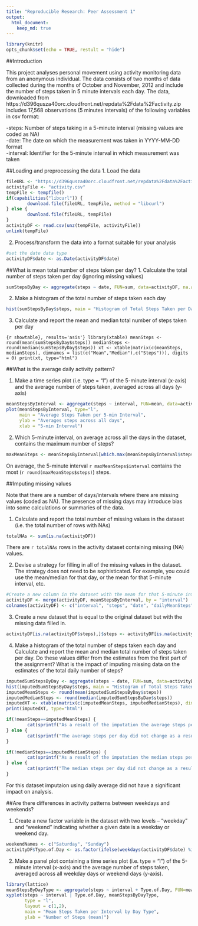 ```yaml
---
title: "Reproducible Research: Peer Assessment 1"
output:
  html_document:
    keep_md: true
---
```


```r
library(knitr)
opts_chunk$set(echo = TRUE, restult = "hide")
```


##Introduction

This project analyses personal movement using activity monitoring data from an anonymous individual. The data consists of two months of data collected during the months of October and November, 2012 and include the number of steps taken in 5 minute intervals each day.  The data, downloaded from https://d396qusza40orc.cloudfront.net/repdata%2Fdata%2Factivity.zip includes 17,568 observations (5 minutes intervals) of the following variables in csv format:

-steps: Number of steps taking in a 5-minute interval (missing values are coded as NA)  
-date: The date on which the measurement was taken in YYYY-MM-DD format  
-interval: Identifier for the 5-minute interval in which measurement was taken  
  
  
  
##Loading and preprocessing the data
1. Load the data

```r
fileURL <- "https://d396qusza40orc.cloudfront.net/repdata%2Fdata%2Factivity.zip"
activityFile <- "activity.csv"
tempFile <- tempfile()
if(capabilities("libcurl")) {
        download.file(fileURL, tempFile, method = "libcurl")        
} else {
        download.file(fileURL, tempFile)
}
activityDF <- read.csv(unz(tempFile, activityFile))
unlink(tempFile)
```

2. Process/transform the data into a format suitable for your analysis
```r
#set the date data type
activityDF$date <- as.Date(activityDF$date)
```



##What is mean total number of steps taken per day?
1. Calculate the total number of steps taken per day (ignoring missing values)
```r
sumStepsByDay <- aggregate(steps ~ date, FUN=sum, data=activityDF, na.action = "na.omit")

```

2. Make a histogram of the total number of steps taken each day

```r
hist(sumStepsByDay$steps, main = "Histogram of Total Steps Taken per Day (ignoring missing values)", xlab = "steps")
```

3. Calculate and report the mean and median total number of steps taken per day

```{r showtable}, results='asis'}
library(xtable)
meanSteps <- round(mean(sumStepsByDay$steps))
medianSteps <- round(median(sumStepsByDay$steps))
xt <- xtable(matrix(c(meanSteps, medianSteps), dimnames = list(c("Mean","Median"),c("Steps"))), digits = 0)
print(xt, type="html")
```



##What is the average daily activity pattern?

1. Make a time series plot (i.e. type = "l") of the 5-minute interval (x-axis) and the average number of steps taken, averaged across all days (y-axis)
```r
meanStepsByInterval <- aggregate(steps ~ interval, FUN=mean, data=activityDF, na.action = "na.omit")
plot(meanStepsByInterval, type="l",
     main = "Average Steps Taken per 5-min Interval", 
     ylab = "Averages steps across all days",
     xlab = "5-min Interval")
```

2. Which 5-minute interval, on average across all the days in the dataset, contains the maximum number of steps?
```r
maxMeanSteps <- meanStepsByInterval[which.max(meanStepsByInterval$steps),]
```

On average, the 5-minute interval `r maxMeanSteps$interval` contains the most (`r round(maxMeanSteps$steps)`) steps.  



##Imputing missing values

Note that there are a number of days/intervals where there are missing values (coded as NA). The presence of missing days may introduce bias into some calculations or summaries of the data.

1. Calculate and report the total number of missing values in the dataset (i.e. the total number of rows with NAs)

```r
totalNAs <- sum(is.na(activityDF))
```

There are `r totalNAs` rows in the activity dataset containing missing (NA) values.  

2. Devise a strategy for filling in all of the missing values in the dataset. The strategy does not need to be sophisticated. For example, you could use the mean/median for that day, or the mean for that 5-minute interval, etc.

```r
#Create a new column in the dataset with the mean for that 5-minute interval across all days.
activityDF <- merge(activityDF, meanStepsByInterval, by = "interval")
colnames(activityDF) <- c("interval", "steps", "date", "dailyMeanSteps")
```

3. Create a new dataset that is equal to the original dataset but with the missing data filled in.

```r
activityDF[is.na(activityDF$steps),]$steps <- activityDF[is.na(activityDF$steps),]$dailyMeanSteps
```

4. Make a histogram of the total number of steps taken each day and Calculate and report the mean and median total number of steps taken per day. Do these values differ from the estimates from the first part of the assignment? What is the impact of imputing missing data on the estimates of the total daily number of steps?
```r
imputedSumStepsByDay <- aggregate(steps ~ date, FUN=sum, data=activityDF)
hist(imputedSumStepsByDay$steps, main = "Histogram of Total Steps Taken per Day (with imputed missing values)", xlab = "steps")
imputedMeanSteps <- round(mean(imputedSumStepsByDay$steps))
imputedMedianSteps <- round(median(imputedSumStepsByDay$steps))
imputedXT <- xtable(matrix(c(imputedMeanSteps, imputedMedianSteps), dimnames = list(c("Imputed Mean","Imputed Median"),c("Steps"))), digits = 0)
print(imputedXT, type="html")
```
```r
if(!meanSteps==imputedMeanSteps) {
        cat(sprintf("As a result of the imputation the average steps per day changed from %s to %s.\n", meanSteps, imputedMeanSteps))
} else {
        cat(sprintf("The average steps per day did not change as a result of the imputation."))
}

if(!medianSteps==imputedMedianSteps) {
        cat(sprintf("As a result of the imputation the median steps per day changed from %s to %s.\n", medianSteps, imputedMedianSteps))
} else {
        cat(sprintf("The median steps per day did not change as a result of the imputation."))
}
```

For this dataset imputaion using daily average did not have a significant impact on analysis.



##Are there differences in activity patterns between weekdays and weekends?

1. Create a new factor variable in the dataset with two levels -- "weekday" and "weekend" indicating whether a given date is a weekday or weekend day.
```r
weekendNames <- c("Saturday", "Sunday")
activityDF$Type.of.Day <- as.factor(ifelse(weekdays(activityDF$date) %in% weekendNames,"weekend", "weekday"))

```

2. Make a panel plot containing a time series plot (i.e. type = "l") of the 5-minute interval (x-axis) and the average number of steps taken, averaged across all weekday days or weekend days (y-axis). 

```r
library(lattice)
meanStepsByDayType <- aggregate(steps ~ interval + Type.of.Day, FUN=mean, data=activityDF, na.action = "na.omit")
xyplot(steps ~ interval | Type.of.Day, meanStepsByDayType, 
       type = "l", 
       layout = c(1,2), 
       main = "Mean Steps Taken per Interval by Day Type", 
       ylab = "Number of Steps (mean)")
```


